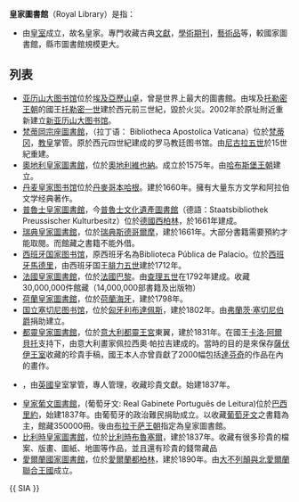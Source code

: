 '''皇家圖書館'''（Royal Library）是指：
* 由[[皇室|皇室]]成立，故名皇家。專門收藏古典[[文獻|文獻]]，[[學術期刊|學術期刊]]，[[藝術品|藝術品]]等，較國家圖書館，縣市圖書館規模更大。
==列表==
*[[亚历山大图书馆|亚历山大图书馆]]位於[[埃及|埃及]][[亞歷山卓|亞歷山卓]]，曾是世界上最大的圖書館。由埃及[[托勒密王朝|托勒密王朝]]的國王[[托勒密一世|托勒密一世]]建於西元前三世紀，毀於火災。2002年於原址附近重新建立[[新亚历山大图书馆|新亚历山大图书馆]]。
*[[梵蒂岡宗座圖書館|梵蒂岡宗座圖書館]]，（拉丁语： Bibliotheca Apostolica Vaticana）位於[[梵蒂冈|梵蒂冈]]，[[教皇|教皇]]掌管。原於西元四世紀建成的罗马教廷图书馆。由[[尼古拉五世|尼古拉五世]]於15世紀重建。
*[[奧地利皇家圖書館|奧地利皇家圖書館]]，位於[[奧地利|奧地利]][[維也納|維也納]]。成立於1575年。由[[哈布斯堡王朝|哈布斯堡王朝]]建立。
*[[丹麦皇家图书馆|丹麦皇家图书馆]]位於[[丹麥|丹麥]][[哥本哈根|哥本哈根]]。建於1660年。擁有大量东方文学和阿拉伯文学经典著作。
*[[普魯士皇家圖書館|普魯士皇家圖書館]]，今[[普魯士文化遺產圖書館|普魯士文化遺產圖書館]]（德語：Staatsbibliothek Preussischer Kulturbesitz）位於[[德國|德國]][[西柏林|西柏林]]，於1661年建成。
*[[瑞典皇家圖書館|瑞典皇家圖書館]]，位於[[瑞典|瑞典]][[斯德哥爾摩|斯德哥爾摩]]，建於1661年。大部分書籍需要預約才能取閱。而館藏之書籍不能外借。
*[[西班牙国家图书馆|西班牙国家图书馆]]，原西班牙名為Biblioteca Pública de Palacio。位於[[西班牙|西班牙]][[馬德里|馬德里]]，由西班牙国王[[腓力五世|腓力五世]]建於1712年。
*[[法國皇家圖書館|法國皇家圖書館]]，位於[[法國|法國]][[巴黎|巴黎]]。由[[查理五世|查理五世]]在1792年建成。收藏30,000,000件館藏（14,000,000部書籍及出版物）
*[[荷蘭皇家圖書館|荷蘭皇家圖書館]]，位於[[荷蘭|荷蘭]][[海牙|海牙]]，建於1798年。
*[[国立塞切尼图书馆|国立塞切尼图书馆]]，位於[[匈牙利|匈牙利]][[布達佩斯|布達佩斯]]，建於1802年。由[[弗蘭茨·塞切尼伯爵|弗蘭茨·塞切尼伯爵]]捐助建立。
*[[都靈皇家圖書館|都靈皇家圖書館]]，位於[[意大利|意大利]][[都靈王宮|都靈王宮]]東翼，建於1831年。在國王[[卡洛·阿爾貝托|卡洛·阿爾貝托]]支持下，由意大利畫家佩拉西奧·帕拉吉建成的。當時的目的是來保存[[薩伏伊王室|薩伏伊王室]]收藏的珍貴手稿，國王本人亦曾貢獻了2000幅包括[[達芬奇|達芬奇]]的作品在內的畫作。
*{{tsl|en|Royal Librarian (United Kingdom)|英國皇家圖書館}}，由[[英國|英國]]皇室掌管，專人管理，收藏珍貴文獻。始建1837年。
*[[皇家葡文圖書館|皇家葡文圖書館]]，(葡萄牙文: Real Gabinete Português de Leitura)位於[[巴西|巴西]][[里約|里約]]，始建1837年。由葡萄牙的政治難民捐助成立。以收藏[[葡萄牙文|葡萄牙文]]之書籍為主，館藏350000冊。後由[[布拉干萨王朝|布拉干萨王朝]]指定為皇家圖書館。
*[[比利時皇家圖書館|比利時皇家圖書館]]，位於[[比利時|比利時]][[布魯塞爾|布魯塞爾]]，建於1837年。收藏有很多珍貴的檔案、版畫、圖紙、地圖等作品，並且還有珍貴的錢幣藏品
*[[愛爾蘭國家圖書館|愛爾蘭國家圖書館]]，位於[[愛爾蘭|愛爾蘭]][[都柏林|都柏林]]，建於1890年。由[[大不列顛與北愛爾蘭聯合王國|大不列顛與北愛爾蘭聯合王國]]成立。
{{ SIA }}